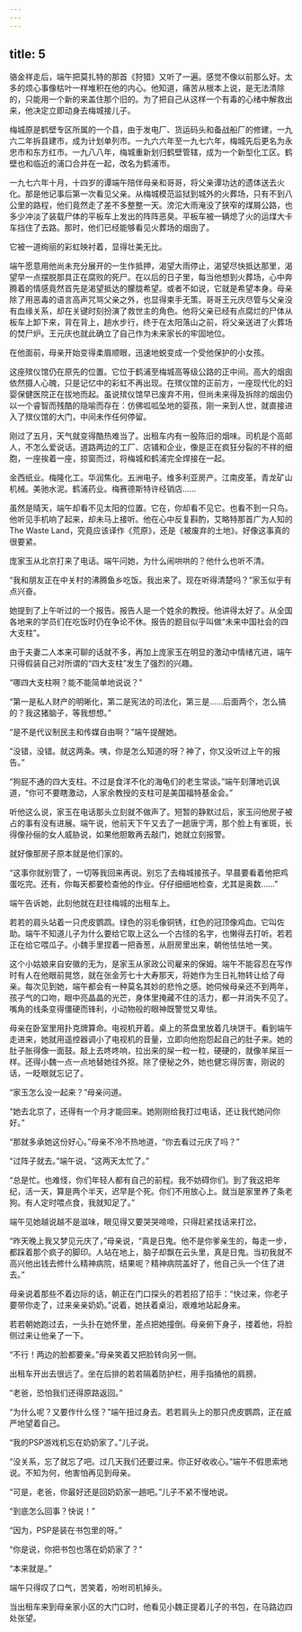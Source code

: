 ```yaml
---
---
---
```

title: 5
---




骆金祥走后，端午把莫扎特的那首《狩猎》又听了一遍。感觉不像以前那么好。太多的烦心事像枯叶一样堆积在他的内心。他知道，痛苦从根本上说，是无法清除的，只能用一个新的来盖住那个旧的。为了把自己从这样一个有毒的心绪中解救出来，他决定立即动身去梅城接儿子。

梅城原是鹤壁专区所属的一个县，由于发电厂、货运码头和备战船厂的修建，一九六二年拆县建市，成为计划单列市。一九六六年至一九七六年，梅城先后更名为永忠市和东方红市。一九八八年，梅城重新划归鹤壁管辖，成为一个新型化工区。鹤壁也和临近的浦口合并在一起，改名为鹤浦市。

一九七六年十月，十四岁的谭端午陪伴母亲和哥哥，将父亲谭功达的遗体送去火化。那是他记事后第一次看见父亲。从梅城模范监狱到城外的火葬场，只有不到八公里的路程，他们竟然走了差不多整整一天。滂沱大雨淹没了狭窄的煤屑公路，也多少冲淡了装载尸体的平板车上发出的阵阵恶臭。平板车被一辆熄了火的运煤大卡车挡住了去路。那时，他们已经能够看见火葬场的烟囱了。

它被一道绚丽的彩虹映衬着，显得壮美无比。

端午愿意用他尚未充分展开的一生作抵押，渴望大雨停止，渴望尽快抵达那里，渴望早一点摆脱那具正在腐败的死尸。在以后的日子里，每当他想到火葬场，心中奔腾着的情感竟然首先是渴望抵达的朦胧希望。或者不如说，它就是希望本身。母亲除了用恶毒的语言高声咒骂父亲之外，也显得束手无策。哥哥王元庆尽管与父亲没有血缘关系，却在关键时刻扮演了救世主的角色。他将父亲已经有点腐烂的尸体从板车上卸下来，背在背上，趟水步行，终于在太阳落山之前，将父亲送进了火葬场的焚尸炉。王元庆也就此确立了自己作为未来家长的牢固地位。

在他面前，母亲开始变得柔眉顺眼，迅速地蜕变成一个受他保护的小女孩。

这座殡仪馆仍在原先的位置。它位于鹤浦至梅城高等级公路的正中间。高大的烟囱依然摄人心魄，只是记忆中的彩虹不再出现。在殡仪馆的正前方，一座现代化的妇婴保健医院正在拔地而起。虽说殡仪馆早已废弃不用，但尚未来得及拆除的烟囱仍以一个睿智而残酷的隐喻而存在：仿佛呱呱坠地的婴孩，刚一来到人世，就直接进入了殡仪馆的大门，中间未作任何停留。

刚过了五月，天气就变得酷热难当了。出租车内有一股陈旧的烟味。司机是个高邮人，不怎么爱说话。道路两边的工厂、店铺和企业，像是正在疯狂分裂的不祥的细胞，一座挨着一座，掠窗而过，将梅城和鹤浦完全焊接在一起。

金西纸业。梅隆化工。华润焦化。五洲电子。维多利亚房产。江南皮革。青龙矿山机械。美驰水泥。鹤浦药业。梅赛德斯特许经销店……

虽然是晴天，端午却看不见太阳的位置。它在，你却看不见它。也看不到一只鸟。他听见手机响了起来，却未马上接听。他在心中反复斟酌，艾略特那首广为人知的The Waste Land，究竟应该译作《荒原》，还是《被废弃的土地》。好像这事真的很要紧。

庞家玉从北京打来了电话。端午问她，为什么闹哄哄的？他什么也听不清。

“我和朋友正在中关村的沸腾鱼乡吃饭。我出来了。现在听得清楚吗？”家玉似乎有点兴奋。

她提到了上午听过的一个报告。报告人是一个姓余的教授。他讲得太好了。从全国各地来的学员们在吃饭时仍在争论不休。报告的题目似乎叫做“未来中国社会的四大支柱”。

由于夫妻二人本来可聊的话就不多，再加上庞家玉在明显的激动中情绪亢进，端午只得假装自己对所谓的“四大支柱”发生了强烈的兴趣。

“哪四大支柱啊？能不能简单地说说？”

“第一是私人财产的明晰化，第二是宪法的司法化，第三是……后面两个，怎么搞的？我这猪脑子，等我想想。”

“是不是代议制民主和传媒自由啊？”端午提醒她。

“没错，没错。就这两条。咦，你是怎么知道的呀？神了，你又没听过上午的报告。”

“狗屁不通的四大支柱。不过是食洋不化的海龟们的老生常谈。”端午刻薄地讥讽道，“你可不要瞎激动，人家余教授的支柱可是美国福特基金会。”

听他这么说，家玉在电话那头立刻就不做声了。短暂的静默过后，家玉问他房子被占的事有没有进展。端午说，他前天下午又去了一趟唐宁湾，那个脸上有雀斑，长得像孙俪的女人威胁说，如果他胆敢再去敲门，她就立刻报警。

就好像那房子原本就是他们家的。

“这事你就别管了，一切等我回来再说。别忘了去梅城接孩子。早晨要看着他把鸡蛋吃完。还有，你每天都要检查他的作业。仔仔细细地检查，尤其是奥数……”

端午告诉她，此刻他就在赶往梅城的出租车上。





若若的肩头站着一只虎皮鹦鹉。绿色的羽毛像铜锈，红色的冠顶像鸡血。它叫佐助。端午不知道儿子为什么要给它取上这么一个古怪的名字，也懒得去打听。若若正在给它喂瓜子。小魏手里捏着一把香葱，从厨房里出来，朝他怯怯地一笑。

这个小姑娘来自安徽的无为，是家玉从家政公司雇来的保姆。端午不能容忍在写作时有人在他眼前晃悠，就在张金芳七十大寿那天，将她作为生日礼物转让给了母亲。每次见到她，端午都会有一种莫名其妙的悲怜之感。她伺候母亲还不到两年，孩子气的口吻，眼中亮晶晶的光芒，身体里掩藏不住的活力，都一并消失不见了。嘴角的线条变得僵硬而锋利，小动物般的眼神既警觉又卑怯。

母亲在卧室里用扑克牌算命。电视机开着。桌上的茶盘里放着几块饼干。看到端午走进来，她就用遥控器调小了电视机的音量，立即向他抱怨起自己的肚子来。她的肚子胀得像一面鼓。敲上去咚咚响，拉出来的屎一粒一粒，硬硬的，就像羊屎豆一样。还得小魏一点一点地替她往外抠。除了便秘之外，她也健忘得厉害，刚说的话，一眨眼就忘记了。

“家玉怎么没一起来？”母亲问道。

“她去北京了，还得有一个月才能回来。她刚刚给我打过电话，还让我代她问你好。”

“那就多承她这份好心。”母亲不冷不热地道，“你去看过元庆了吗？”

“过阵子就去。”端午说，“这两天太忙了。”

“总是忙。也难怪，你们年轻人都有自己的前程。我不妨碍你们。到了我这把年纪，活一天，算是两个半天，迟早是个死。你们不用放心上。就当是家里养了条老狗。有人定时喂点食，我就知足了。”

端午见她越说越不是滋味，眼见得又要哭哭啼啼，只得赶紧找话来打岔。

“昨天晚上我又梦见元庆了，”母亲说，“真是日鬼。他不是你爹亲生的，每走一步，都踩着那个疯子的脚印。人站在地上，脑子却飘在云头里，真是日鬼。当初我就不高兴他出钱去修什么精神病院，结果呢？精神病院盖好了，他自己头一个住了进去。”

母亲说着那些不着边际的话，朝正在门口探头的若若招了招手：“快过来，你老子要带你走了，过来亲亲奶奶。”说着，她扶着桌沿，艰难地站起身来。

若若朝她跑过去，一头扑在她怀里，差点把她撞倒。母亲俯下身子，搂着他，将脸侧过来让他亲了一下。

“不行！两边的脸都要亲。”母亲笑着又把脸转向另一侧。





出租车开出去很远了。坐在后排的若若隔着防护栏，用手指捅他的肩膀。

“老爸，恐怕我们还得原路返回。”

“为什么呢？又要作什么怪？”端午扭过身去。若若肩头上的那只虎皮鹦鹉，正在威严地望着自己。

“我的PSP游戏机忘在奶奶家了。”儿子说。

“没关系，忘了就忘了吧。过几天我们还要过来。你正好收收心。”端午不假思索地说。不知为何，他害怕再见到母亲。

“可是，老爸，你最好还是回奶奶家一趟吧。”儿子不紧不慢地说。

“到底怎么回事？快说！”

“因为，PSP是装在书包里的呀。”

“你是说，你把书包也落在奶奶家了？”

“本来就是。”

端午只得叹了口气，苦笑着，吩咐司机掉头。

当出租车来到母亲家小区的大门口时，他看见小魏正提着儿子的书包，在马路边四处张望。